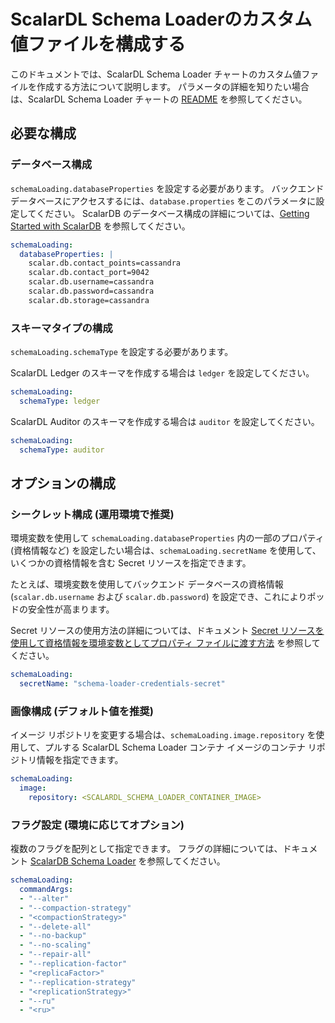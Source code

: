 # ScalarDL Schema Loaderのカスタム値ファイルを構成する


<TranslationBanner />

このドキュメントでは、ScalarDL Schema Loader チャートのカスタム値ファイルを作成する方法について説明します。 パラメータの詳細を知りたい場合は、ScalarDL Schema Loader チャートの [README](https://github.com/scalar-labs/helm-charts/blob/main/charts/schema-loading/README.mdx) を参照してください。

## 必要な構成

### データベース構成

`schemaLoading.databaseProperties` を設定する必要があります。 バックエンド データベースにアクセスするには、`database.properties` をこのパラメータに設定してください。 ScalarDB のデータベース構成の詳細については、[Getting Started with ScalarDB](https://github.com/scalar-labs/scalardb/blob/master/docs/getting-started-with-scalardb.mdx) を参照してください。

```yaml
schemaLoading:
  databaseProperties: |
    scalar.db.contact_points=cassandra
    scalar.db.contact_port=9042
    scalar.db.username=cassandra
    scalar.db.password=cassandra
    scalar.db.storage=cassandra
```

### スキーマタイプの構成

`schemaLoading.schemaType` を設定する必要があります。

ScalarDL Ledger のスキーマを作成する場合は `ledger` を設定してください。

```yaml
schemaLoading:
  schemaType: ledger
```

ScalarDL Auditor のスキーマを作成する場合は `auditor` を設定してください。

```yaml
schemaLoading:
  schemaType: auditor
```

## オプションの構成

### シークレット構成 (運用環境で推奨)

環境変数を使用して `schemaLoading.databaseProperties` 内の一部のプロパティ (資格情報など) を設定したい場合は、`schemaLoading.secretName` を使用して、いくつかの資格情報を含む Secret リソースを指定できます。

たとえば、環境変数を使用してバックエンド データベースの資格情報 (`scalar.db.username` および `scalar.db.password`) を設定でき、これによりポッドの安全性が高まります。

Secret リソースの使用方法の詳細については、ドキュメント [Secret リソースを使用して資格情報を環境変数としてプロパティ ファイルに渡す方法](use-secret-for-credentials.mdx) を参照してください。

```yaml
schemaLoading:
  secretName: "schema-loader-credentials-secret"
```

### 画像構成 (デフォルト値を推奨)

イメージ リポジトリを変更する場合は、`schemaLoading.image.repository` を使用して、プルする ScalarDL Schema Loader コンテナ イメージのコンテナ リポジトリ情報を指定できます。

```yaml
schemaLoading:
  image:
    repository: <SCALARDL_SCHEMA_LOADER_CONTAINER_IMAGE>
```

### フラグ設定 (環境に応じてオプション)

複数のフラグを配列として指定できます。 フラグの詳細については、ドキュメント [ScalarDB Schema Loader](https://github.com/scalar-labs/scalardb/blob/master/docs/schema-loader.mdx) を参照してください。

```yaml
schemaLoading:
  commandArgs:
  - "--alter"
  - "--compaction-strategy"
  - "<compactionStrategy>"
  - "--delete-all"
  - "--no-backup"
  - "--no-scaling"
  - "--repair-all"
  - "--replication-factor"
  - "<replicaFactor>"
  - "--replication-strategy"
  - "<replicationStrategy>"
  - "--ru"
  - "<ru>"
```
